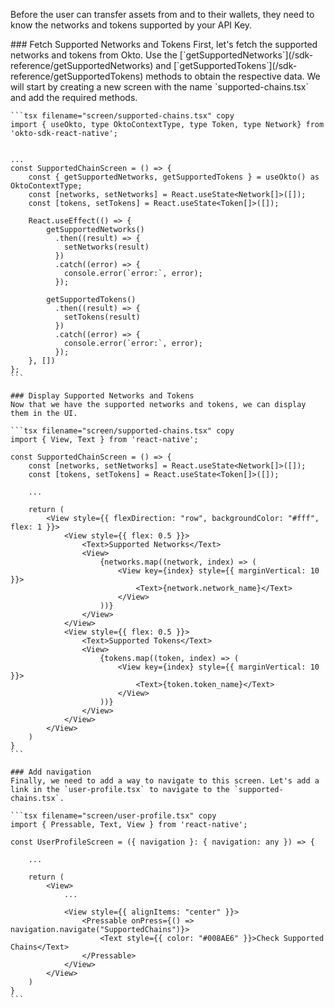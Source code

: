 
Before the user can transfer assets from and to their wallets, they need to know the networks and tokens supported by your API Key.

<Steps>
    ### Fetch Supported Networks and Tokens
    First, let's fetch the supported networks and tokens from Okto. Use the [`getSupportedNetworks`](/sdk-reference/getSupportedNetworks) and [`getSupportedTokens`](/sdk-reference/getSupportedTokens) methods to obtain the respective data.
    We will start by creating a new screen with the name `supported-chains.tsx` and add the required methods.

    ```tsx filename="screen/supported-chains.tsx" copy
    import { useOkto, type OktoContextType, type Token, type Network} from 'okto-sdk-react-native';


    ...
    const SupportedChainScreen = () => {
        const { getSupportedNetworks, getSupportedTokens } = useOkto() as OktoContextType;
        const [networks, setNetworks] = React.useState<Network[]>([]);
        const [tokens, setTokens] = React.useState<Token[]>([]);

        React.useEffect(() => {
            getSupportedNetworks()
              .then((result) => {
                setNetworks(result)
              })
              .catch((error) => {
                console.error(`error:`, error);
              });

            getSupportedTokens()
              .then((result) => {
                setTokens(result)
              })
              .catch((error) => {
                console.error(`error:`, error);
              });
        }, [])
    };
    ```

    ### Display Supported Networks and Tokens
    Now that we have the supported networks and tokens, we can display them in the UI.

    ```tsx filename="screen/supported-chains.tsx" copy
    import { View, Text } from 'react-native';

    const SupportedChainScreen = () => {
        const [networks, setNetworks] = React.useState<Network[]>([]);
        const [tokens, setTokens] = React.useState<Token[]>([]);
        
        ...

        return (
            <View style={{ flexDirection: "row", backgroundColor: "#fff", flex: 1 }}>
                <View style={{ flex: 0.5 }}>
                    <Text>Supported Networks</Text>
                    <View>
                        {networks.map((network, index) => (
                            <View key={index} style={{ marginVertical: 10 }}>
                                <Text>{network.network_name}</Text>
                            </View>
                        ))}
                    </View>
                </View>
                <View style={{ flex: 0.5 }}>
                    <Text>Supported Tokens</Text>
                    <View>
                        {tokens.map((token, index) => (
                            <View key={index} style={{ marginVertical: 10 }}>
                                <Text>{token.token_name}</Text>
                            </View>
                        ))}
                    </View>
                </View>
            </View>
        )
    }
    ```

    ### Add navigation
    Finally, we need to add a way to navigate to this screen. Let's add a link in the `user-profile.tsx` to navigate to the `supported-chains.tsx`.

    ```tsx filename="screen/user-profile.tsx" copy
    import { Pressable, Text, View } from 'react-native';

    const UserProfileScreen = ({ navigation }: { navigation: any }) => {
        
        ...
        
        return (
            <View>
                ...

                <View style={{ alignItems: "center" }}>
                    <Pressable onPress={() => navigation.navigate("SupportedChains")}>
                        <Text style={{ color: "#008AE6" }}>Check Supported Chains</Text>
                    </Pressable>
                </View>
            </View>
        )
    }
    ```
</Steps>

